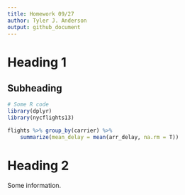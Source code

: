 ```yaml
---
title: Homework 09/27
author: Tyler J. Anderson
output: github_document
---
```


# Heading 1

## Subheading

```R
# Some R code
library(dplyr)
library(nycflights13)

flights %>% group_by(carrier) %>%
    summarize(mean_delay = mean(arr_delay, na.rm = T))
```

# Heading 2

Some information.
